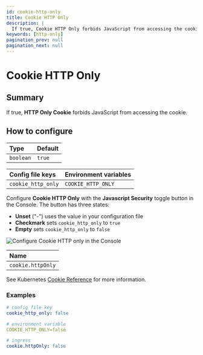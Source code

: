 ```yaml
---
id: cookie-http-only
title: Cookie HTTP Only
description: |
  If true, Cookie HTTP Only forbids JavaScript from accessing the cookie.
keywords: [http-only]
pagination_prev: null
pagination_next: null
---
```



# Cookie HTTP Only

## Summary

If true, **HTTP Only Cookie** forbids JavaScript from accessing the cookie.

## How to configure

| **Type** | **Default** |
| :--- | :--- |
| `boolean` | `true` |

<Tabs>
<TabItem value="Core" label="Core">

| **Config file keys** | **Environment variables** |
| :--- | :--- |
| `cookie_http_only` | `COOKIE_HTTP_ONLY` |

</TabItem>
<TabItem value="Enterprise" label="Enterprise">

Configure **Cookie HTTP Only** with the **Javascript Security** toggle button in the Console. The button has three states:
- **Unset** ("-") uses the value in your configuration file
- **Checkmark** sets `cookie_http_only` to `true`
- **Empty** sets `cookie_http_only` to `false`

![Configure Cookie HTTP only in the Console](./img/cookies/cookie-settings.png)

</TabItem>
<TabItem value="Kubernetes" label="Kubernetes">

| **Name** |
| :--- |
| `cookie.httpOnly` |

See Kubernetes [Cookie Reference](/docs/deploying/k8s/reference#cookie) for more information.

</TabItem>
</Tabs>

### Examples

```yaml
# config file key
cookie_http_only: false

# environment variable
COOKIE_HTTP_ONLY=false

# ingress
cookie.httpOnly: false
```
